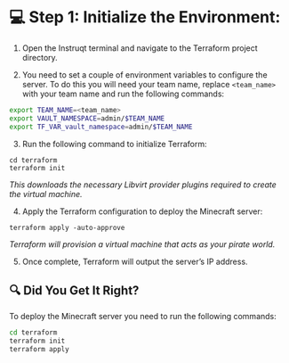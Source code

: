 # 💻 Step 1: Initialize the Environment:

 1. Open the Instruqt terminal and navigate to the Terraform project directory.

 2. You need to set a couple of environment variables to configure the server. 
 To do this you will need your team name, replace `<team_name>` with your team 
 name and run the following commands:

 ```bash
export TEAM_NAME=<team_name>
export VAULT_NAMESPACE=admin/$TEAM_NAME
export TF_VAR_vault_namespace=admin/$TEAM_NAME
 ```

 3. Run the following command to initialize Terraform:

 ```
cd terraform
terraform init
```

*_This downloads the necessary Libvirt provider plugins required to create the virtual machine_.*

4. Apply the Terraform configuration to deploy the Minecraft server:

```
terraform apply -auto-approve
```

*_Terraform will provision a virtual machine that acts as your pirate world_.*

5. Once complete, Terraform will output the server’s IP address.

## 🔍 Did You Get It Right?

<Task id="apply_terraform_configuration">

To deploy the Minecraft server you need to run the following commands:

```bash
cd terraform
terraform init
terraform apply
```
</Task>